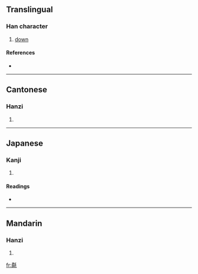 ==Translingual==

===Han character===
{{Han char|rn=82|rad=毛|as=12|sn=16|four=1221<sub>4</sub>|canj=弓月竹手山 (NBHQU)}}

# [[down]]

====References====
* {{Han ref|kx=0596.160|dkj=16970|dj=0987.370|hdz=32006.130|uh=6C04|ud=27652|bh=E9E6|bd=59878}}

----

==Cantonese==

===Hanzi===
{{yue-hanzi|jyut=|y=yung5}}

# {{defn|Cantonese}}

----

==Japanese==

===Kanji===
{{ja-kanji|grade=|rs=毛12}}

# {{defn|Japanese}}

====Readings====
* {{ja-readings|on=[[じゅう]] (jū), [[にゅ]] (nyu)|kun=[[むくげ]] (mukuge)}}

----

==Mandarin==

===Hanzi===
{{cmn-hanzi|pin=[[rǒng]] ([[rong3]])|wg=jung<sup>3</sup>}}

# {{defn|Mandarin}}

[[fr:氄]]